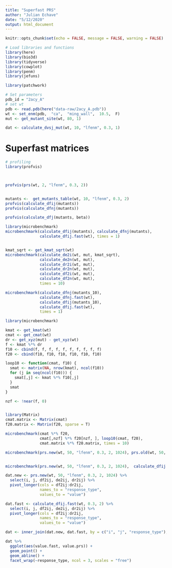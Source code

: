 ```yaml
---
title: "Superfast PRS"
author: "Julian Echave"
date: "5/12/2020"
output: html_document
---
```


```r
knitr::opts_chunk$set(echo = FALSE, message = FALSE, warning = FALSE)
```


```r
# Load libraries and functions
library(here)
library(bio3d)
library(tidyverse)
library(cowplot)
library(penm)
library(jefuns)

library(patchwork)
```

```r
# Set parameters
pdb_id = "2acy_A"
# set wt
pdb <- read.pdb(here("data-raw/2acy_A.pdb"))
wt <- set_enm(pdb,  "ca",  "ming_wall",  10.5,  F)
mut <- get_mutant_site(wt, 80, 1)
```

```r
dat <- calculate_dvsj_mut(wt, 10, "lfenm", 0.3, 1)
```



# Superfast matrices

```r
# profiling
library(profvis)



profvis(prs(wt, 2, "lfenm", 0.3, 2))


mutants <-  get_mutants_table(wt, 10, "lfenm", 0.3, 2)
profvis(calculate_dfij(mutants))
profvis(calculate_dfnj(mutants))

profvis(calculate_dfj(mutants, beta))
```

```r
library(microbenchmark)
microbenchmark(calculate_dfij(mutants), calculate_dfnj(mutants),
               calculate_dfij.fast(wt), times = 1)



```

```r
kmat_sqrt <- get_kmat_sqrt(wt)
microbenchmark(calculate_de2i(wt, mut, kmat_sqrt),
               calculate_de2n(wt, mut),
               calculate_dr2i(wt, mut),
               calculate_dr2n(wt, mut),
               calculate_df2i(wt, mut),
               calculate_df2n(wt, mut),
               times = 10)
```
```r
microbenchmark(calculate_dfnj(mutants_10),
               calculate_dfnj.fast(wt),
               calculate_dfij(mutants_10),
               calculate_dfij.fast(wt),
               times = 1)

```

```r
library(microbenchmark)

kmat <- get_kmat(wt)
cmat <- get_cmat(wt)
dr <- get_xyz(mut) - get_xyz(wt)
f <- kmat %*% dr
f10 <- cbind(f, f, f, f, f, f, f, f, f, f)
f20 <- cbind(f10, f10, f10, f10, f10, f10)

loop10 <- function(cmat, f10) {
  smat <- matrix(NA, nrow(kmat), ncol(f10))
  for (j in seq(ncol(f10))) {
    smat[,j] <- kmat %*% f10[,j]
  }
  smat
}

nzf <- !near(f, 0)


library(Matrix)
cmat.matrix <- Matrix(cmat)
f20.matrix <- Matrix(f20, sparse = T)

microbenchmark(cmat %*% f20,  
               cmat[,nzf] %*% f20[nzf, ], loop10(cmat, f20), 
               cmat.matrix %*% f20.matrix, times = 10)

```
```r
microbenchmark(prs.new(wt, 50, "lfenm", 0.3, 2, 1024), prs.old(wt, 50, "lfenm", 0.3, 2), prs.fast(wt, 0.3, 2), times = 1)


microbenchmark(prs.new(wt, 50, "lfenm", 0.3, 2, 1024),  calculate_dfij.fast(wt, 0.3, 2), times = 1)
```


```r
dat.new <- prs.new(wt, 50, "lfenm", 0.3, 2, 1024) %>% 
  select(i, j, df2ij, de2ij, dr2ij) %>% 
  pivot_longer(cols = df2ij:dr2ij,
               names_to = "response_type",
               values_to = "value")

dat.fast <- calculate_dfij.fast(wt, 0.3, 2) %>% 
  select(i, j, df2ij, de2ij, dr2ij) %>% 
  pivot_longer(cols = df2ij:dr2ij,
               names_to = "response_type",
               values_to = "value")

dat <- inner_join(dat.new, dat.fast, by = c("i", "j", "response_type"), suffix = c(".prs", ".fast"))

dat %>% 
  ggplot(aes(value.fast, value.prs)) +
  geom_point() +
  geom_abline() +
  facet_wrap(~response_type, ncol = 3, scales = "free")


```

